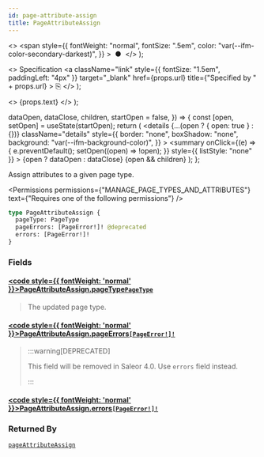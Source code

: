 ```yaml
---
id: page-attribute-assign
title: PageAttributeAssign
---
```


  <>
    <span
      style={{
        fontWeight: "normal",
        fontSize: ".5em",
        color: "var(--ifm-color-secondary-darkest)",
      }}
    >
      &nbsp;●&nbsp;
    </span>
  </>
);

  <>
    Specification
    <a
      className="link"
      style={{ fontSize: "1.5em", paddingLeft: "4px" }}
      target="\_blank"
      href={props.url}
      title={"Specified by " + props.url}
    >
      ⎘
    </a>
  </>
);

  <>
    <span className={props.class}>{props.text}</span>
  </>
);


  dataOpen,
  dataClose,
  children,
  startOpen = false,
}) => {
  const [open, setOpen] = useState(startOpen);
  return (
    <details
      {...(open ? { open: true } : {})}
      className="details"
      style={{
        border: "none",
        boxShadow: "none",
        background: "var(--ifm-background-color)",
      }}
    >
      <summary
        onClick={(e) => {
          e.preventDefault();
          setOpen((open) => !open);
        }}
        style={{ listStyle: "none" }}
      >
        {open ? dataOpen : dataClose}
      </summary>
      {open && children}
    </details>
  );
};

Assign attributes to a given page type.

<Permissions
  permissions={"MANAGE_PAGE_TYPES_AND_ATTRIBUTES"}
  text={"Requires one of the following permissions"}
/>

```graphql
type PageAttributeAssign {
  pageType: PageType
  pageErrors: [PageError!]! @deprecated
  errors: [PageError!]!
}
```

### Fields

#### [<code style={{ fontWeight: 'normal' }}>PageAttributeAssign.<b>pageType</b></code>](#)<Bullet />[`PageType`](../../../api-reference/pages/objects/page-type) <Badge class="badge badge--secondary" text="object"/> <Badge class="badge badge--secondary" text="pages"/>

> The updated page type.

#### [<code style={{ fontWeight: 'normal' }}>PageAttributeAssign.<b>pageErrors</b></code>](#)<Bullet />[`[PageError!]!`](../../../api-reference/pages/objects/page-error) <Badge class="badge badge--deprecated badge--secondary" text="deprecated"/> <Badge class="badge badge--secondary" text="non-null"/> <Badge class="badge badge--secondary" text="object"/> <Badge class="badge badge--secondary" text="pages"/>

> :::warning[DEPRECATED]
>
> This field will be removed in Saleor 4.0. Use `errors` field instead.
>
> :::

#### [<code style={{ fontWeight: 'normal' }}>PageAttributeAssign.<b>errors</b></code>](#)<Bullet />[`[PageError!]!`](../../../api-reference/pages/objects/page-error) <Badge class="badge badge--secondary" text="non-null"/> <Badge class="badge badge--secondary" text="object"/> <Badge class="badge badge--secondary" text="pages"/>

>

### Returned By

[`pageAttributeAssign`](../../../api-reference/pages/mutations/page-attribute-assign) <Badge class="badge badge--secondary" text="mutation"/>

